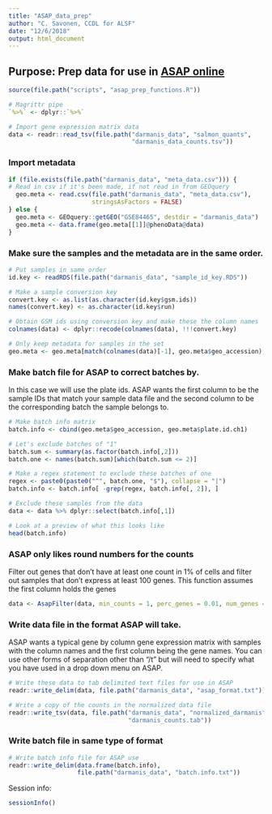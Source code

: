 ```yaml
---
title: "ASAP_data_prep"
author: "C. Savonen, CCDL for ALSF"
date: "12/6/2018"
output: html_document
---
```


## Purpose: Prep data for use in [ASAP online](https://asap.epfl.ch/)
```r
source(file.path("scripts", "asap_prep_functions.R"))
```

```r
# Magrittr pipe
`%>%` <- dplyr::`%>%`

# Import gene expression matrix data
data <- readr::read_tsv(file.path("darmanis_data", "salmon_quants",
                                  "darmanis_data_counts.tsv"))
```

### Import metadata
```r
if (file.exists(file.path("darmanis_data", "meta_data.csv"))) {
# Read in csv if it's been made, if not read in from GEOquery
  geo.meta <- read.csv(file.path("darmanis_data", "meta_data.csv"), 
                       stringsAsFactors = FALSE)
} else {
  geo.meta <- GEOquery::getGEO("GSE84465", destdir = "darmanis_data")
  geo.meta <- data.frame(geo.meta[[1]]@phenoData@data)
}
```

### Make sure the samples and the metadata are in the same order.
```r
# Put samples in same order 
id.key <- readRDS(file.path("darmanis_data", "sample_id_key.RDS"))

# Make a sample conversion key
convert.key <- as.list(as.character(id.key$gsm.ids))
names(convert.key) <- as.character(id.key$run)

# Obtain GSM ids using conversion key and make these the column names 
colnames(data) <- dplyr::recode(colnames(data), !!!convert.key)

# Only keep metadata for samples in the set
geo.meta <- geo.meta[match(colnames(data)[-1], geo.meta$geo_accession), ]
```

### Make batch file for ASAP to correct batches by.
In this case we will use the plate ids. 
ASAP wants the first column to be the sample IDs that match your sample data file
and the second column to be the corresponding batch the sample belongs to.
```r
# Make batch info matrix
batch.info <- cbind(geo.meta$geo_accession, geo.meta$plate.id.ch1)

# Let's exclude batches of "1"
batch.sum <- summary(as.factor(batch.info[,2]))
batch.one <- names(batch.sum)[which(batch.sum <= 2)]

# Make a regex statement to exclude these batches of one
regex <- paste0(paste0("^", batch.one, "$"), collapse = "|")
batch.info <- batch.info[ -grep(regex, batch.info[, 2]), ]

# Exclude these samples from the data
data <- data %>% dplyr::select(batch.info[,1])

# Look at a preview of what this looks like
head(batch.info)
```

### ASAP only likes round numbers for the counts
Filter out genes that don't have at least one count in 1% of cells and filter out 
samples that don't express at least 100 genes. This function assumes the first column
holds the genes
```r
data <- AsapFilter(data, min_counts = 1, perc_genes = 0.01, num_genes = 100)
```

### Write data file in the format ASAP will take.
ASAP wants a typical gene by column gene expression matrix with samples with 
the column names and the first column being the gene names.
You can use other forms of separation other than "/t" but will need to specify
what you have used in a drop down menu on ASAP. 
```r
# Write these data to tab delimited text files for use in ASAP
readr::write_delim(data, file.path("darmanis_data", "asap_format.txt"))

# Write a copy of the counts in the normalized data file
readr::write_tsv(data, file.path("darmanis_data", "normalized_darmanis",
                                 "darmanis_counts.tab"))
```

### Write batch file in same type of format
```r
# Write batch info file for ASAP use
readr::write_delim(data.frame(batch.info), 
                   file.path("darmanis_data", "batch.info.txt"))
```

Session info:
```r
sessionInfo()
```